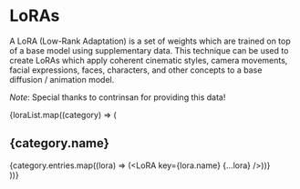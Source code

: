 
# LoRAs

A LoRA (Low-Rank Adaptation) is a set of weights which are trained on top of a base model using supplementary data. This technique can be used to create LoRAs which apply coherent cinematic styles, camera movements, facial expressions, faces, characters, and other concepts to a base diffusion / animation model.

_Note_: Special thanks to contrinsan for providing this data!

{loraList.map((category) => (<div><h2>{category.name}</h2>{category.entries.map((lora) => (<LoRA key={lora.name} {...lora} />))}</div>))}
